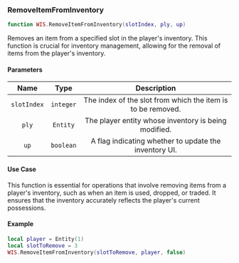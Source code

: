 ### RemoveItemFromInventory

```lua
function WIS.RemoveItemFromInventory(slotIndex, ply, up)
```

Removes an item from a specified slot in the player's inventory. This function is crucial for inventory management, allowing for the removal of items from the player's inventory.

#### Parameters
| Name            | Type          | Description                                                |
| :------------:  | :---------:   | :----------:                                                |
|`slotIndex` |	`integer` |	The index of the slot from which the item is to be removed. |
|`ply` |	`Entity` |	The player entity whose inventory is being modified. |
|`up` |	`boolean` |	A flag indicating whether to update the inventory UI. |

#### Use Case
This function is essential for operations that involve removing items from a player's inventory, such as when an item is used, dropped, or traded. It ensures that the inventory accurately reflects the player's current possessions.

#### Example
```lua
local player = Entity(1)
local slotToRemove = 3
WIS.RemoveItemFromInventory(slotToRemove, player, false)